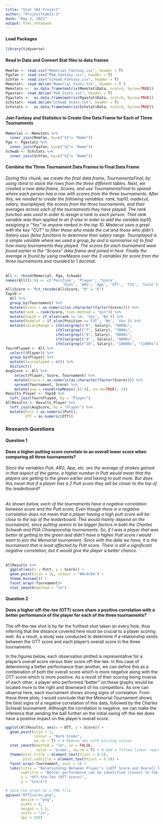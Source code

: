 ```yaml
---
title: "Stat 184 Project"
author: "ProjectTeam13-3"
date: "May 2, 2021"
output: html_notebook 
---
```


#### Load Packages
```r
library(tidyverse) 
```

#### Read in Data and Convert Stat files to data frames
```r
Memfan <- read.csv("Memorial_Fantasy.csv", header = T)
Pgafan <- read.csv("PGA_Fantasy.csv", header = T)
Schfan <- read.csv("Schwab_Fantasy.csv", header = T)
Memstat<- read.delim("Memorial_Stats.txt", header = T )
Memstats <-  as.data.frame(matrix(Memstat$Data, ncol=9, byrow=TRUE))
Pgastat<- read.delim("PGA_Stats.txt", header = T)
Pgastats <-  as.data.frame(matrix(Pgastat$Data, ncol=9, byrow=TRUE))
Schstat<- read.delim("Schwab_Stats.txt", header = T)
Schstats <-  as.data.frame(matrix(Schstat$Data, ncol=9, byrow=TRUE))
```

#### Join Fantasy and Statistics to Create One Data Frame for Each of Three Tournaments

```r
Memorial <- Memstats %>%
  inner_join(Memfan, by=c("V2"= "Name"))
Pga <- Pgastats %>%
  inner_join(Pgafan, by=c("V2"= "Name")) 
Schwab <- Schstats %>%
  inner_join(Schfan, by=c("V2"= "Name"))
```

#### Combine the Three Tournament Data Frames to Final Data Frame
###### During this chunk, we create the final data frame, TournamentsFinal, by using rbind to stack the rows from the three different tables. Next, we created a new data frame, Scores, and use TournamentsFinal to spread where each person has a row with scores from the three tournaments. After this, we needed to create the following variables: rank, top10, madecut, salary, tournplayed, the scores from the three tournaments, and their averages across each of the tournaments they have played. The rank function was used in order to assign a rank to each person. That rank variable was then applied to an if-else in order to add the variable top10, assigning a "Yes" to anyone ranked in the top 10. Madecut uses a grepl with the key "CUT" to filter those who made the cut and those who didn't. Salary uses ifelse functions to determine their salary range. Tournplayed is a simple variable where we used a group_by and a summarise n() to find how many tournaments they played. The scores for each tournament were found earlier in the "Scores" data frame and joined in here. Finally the average is found by using rowMeans over the 3 variables for score from the three tournaments and rounded to 1 decimal. 
```r
All <- rbind(Memorial, Pga, Schwab)
names(All)[1:9] <- c('Position', 'Player', 'Score', 
                          'Putt', 'ARG', 'App', 'OTT', 'T2G', 'Total')
All$Score <- fct_recode(All$Score, "0" = "E") 
Top10 <- 
  All %>%
  group_by(Tournament) %>%
  mutate(Score = as.numeric(as.character(factor(Score)))) %>%
  mutate(rank = rank(Score, ties.method = "min")) %>%
  mutate(top10 = if_else(rank <= 10, 'Yes', 'No')) %>%
  mutate(MadeCut = if_else(Position =='CUT', 'No', 'Yes')) %>%
  mutate(SalaryRange = ifelse(grepl("6", Salary), "6000s",
                       ifelse(grepl("7", Salary), "7000s",
                       ifelse(grepl("8", Salary), "8000s",
                       ifelse(grepl("9" , Salary), "9000s",
                       ifelse(grepl("10", Salary), "10000s", "11000s"))))))
TournPlayed <- All %>%
  select((Player)) %>%
  group_by(Player) %>%
  mutate(tournplayed = n()) %>%
  distinct()
AvgScore <- All %>%
    select(Player, Score, Tournament) %>%
    mutate(Score = as.numeric(as.character(factor(Score)))) %>%
    spread(Tournament, Score) %>%
    mutate(avg = round(rowMeans(.[2:4], na.rm=TRUE), 1))
Results_Player <- Top10 %>%
  left_join(TournPlayed, by = "Player")
AllResults <- Results_Player %>%
  left_join(AvgScore, by = "Player") %>%
  mutate(Putt = as.numeric(Putt), 
         OTT = as.numeric(OTT))
```

### Research Questions

#### Question 1
#### Does a higher putting score correlate to an overall lower score when comparing all three tournaments?
###### Since the variables Putt, ARG, App, etc. are the average of strokes gained in that aspect of the game, a higher number in Putt would mean that the players are getting to the green earlier and having to putt more. But does this mean that if a player has a 2 Putt score they will be closer to the top of the leaderboard?

###### As shown below, each of the tournaments have a negative correlation between score and the Putt score. Even though there is a negative correlation does not mean that a player having a high putt score will be close to the top of the leaderboard. This would mainly depend on the tournament, since putting seems to be bigger factors in both the Charles Schwab and PGA Championship tournaments. So, if I was a player that was better at getting to the green and didn't have a higher Putt score I would want to join the Memorial tournament. Since with the data we have, it is the tournament that is least affected by Putt score. There is still a significant negative correlation, but it would give the player a better chance.

```r
AllResults %>%
  ggplot(aes(x = Putt, y = Score)) +
  geom_point(size = 1L, colour = "#0c4c8a") +
  theme_minimal() +
  facet_wrap(~Tournament)+
  stat_smooth(method = "lm")
```

#### Question 2
#### Does a higher off-the-tee (OTT) score share a positive correlation with a better performance of the player for each of the three tournaments?

The off-the-tee shot is by far the furthest shot taken on every hole, thus inferring that the distance covered here must be crucial to a player scoring well. As a result, a study was conducted to determine if a relationship exists between the OTT score and each player's overall score in the three tournaments.

In the figures below, each observation plotted is representative for a player's overall score versus their score off-the-tee. In this case of determining a better performance than another, we can define this as a combination of both the overall score which is more negative along with the OTT score which is more positive. As a result of their scoring being inverse of each other, a player who performed "better" on these graphs would be located more to the right and downward of his competitors. As one can observe here, each tournament shows strong signs of correlation. From these three plots, I would conclude that the Memorial Tournament shows the best signs of a negative correlation of this data, followed by the Charles Schwab tournament. Although the correlation is negative, we can make the inference that sending the ball further on the initial swing off-the-tee does have a positive impact on the player's overall score.
```r
ggplot(AllResults, aes(x = OTT, y = Score)) + 
  geom_point(size = 1,
             colour = "Dark Green", 
             na.rm = T) + # Remove obs with missing values
  stat_smooth(method = "lm", se = FALSE, 
              color = 'Green', na.rm = T) + # Add a fitted linear regression line
  theme(plot.title = element_text(hjust = 0.5), 
        plot.subtitle = element_text(hjust = 0.5)) +
  facet_wrap(~Tournament, ncol = 3) +
  labs(title = "Relationship Between Player's \nOTT Score and Overall Performance",
       subtitle = "Better performance can be identified closest to the bottom right",
       x = "Off-the-Tee (OTT Score)", 
       y = "Score")

# Save the graph as a PNG file
ggsave("OTTScores.png",
       device = "png",
       width = 8,
       height = 3.5,
       units = "in",
       dpi = 350)
```

